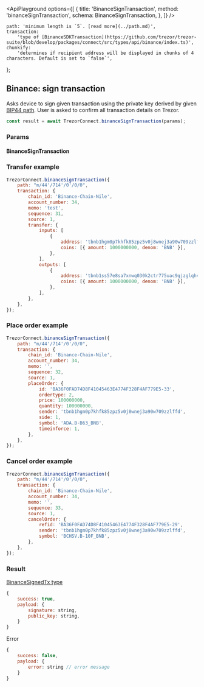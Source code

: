 

<ApiPlayground
    options={[
        {
            title: 'BinanceSignTransaction',
            method: 'binanceSignTransaction',
            schema: BinanceSignTransaction,
        },
    ]}
/>

    path: 'minimum length is `5`. [read more](../path.md)',
    transaction:
        'type of [BinanceSDKTransaction](https://github.com/trezor/trezor-suite/blob/develop/packages/connect/src/types/api/binance/index.ts)',
    chunkify:
        'determines if recipient address will be displayed in chunks of 4 characters. Default is set to `false`',
};

## Binance: sign transaction

Asks device to sign given transaction using the private key derived by given [BIP44 path](../path.md). User is asked to confirm all transaction
details on Trezor.

```javascript
const result = await TrezorConnect.binanceSignTransaction(params);
```

### Params

#### BinanceSignTransaction

<ParamsTable schema={BinanceSignTransaction} descriptions={paramDescriptions} />

### Transfer example

```javascript
TrezorConnect.binanceSignTransaction({
    path: "m/44'/714'/0'/0/0",
    transaction: {
        chain_id: 'Binance-Chain-Nile',
        account_number: 34,
        memo: 'test',
        sequence: 31,
        source: 1,
        transfer: {
            inputs: [
                {
                    address: 'tbnb1hgm0p7khfk85zpz5v0j8wnej3a90w709zzlffd',
                    coins: [{ amount: 1000000000, denom: 'BNB' }],
                },
            ],
            outputs: [
                {
                    address: 'tbnb1ss57e8sa7xnwq030k2ctr775uac9gjzglqhvpy',
                    coins: [{ amount: 1000000000, denom: 'BNB' }],
                },
            ],
        },
    },
});
```

### Place order example

```javascript
TrezorConnect.binanceSignTransaction({
    path: "m/44'/714'/0'/0/0",
    transaction: {
        chain_id: 'Binance-Chain-Nile',
        account_number: 34,
        memo: '',
        sequence: 32,
        source: 1,
        placeOrder: {
            id: 'BA36F0FAD74D8F41045463E4774F328F4AF779E5-33',
            ordertype: 2,
            price: 100000000,
            quantity: 100000000,
            sender: 'tbnb1hgm0p7khfk85zpz5v0j8wnej3a90w709zzlffd',
            side: 1,
            symbol: 'ADA.B-B63_BNB',
            timeinforce: 1,
        },
    },
});
```

### Cancel order example

```javascript
TrezorConnect.binanceSignTransaction({
    path: "m/44'/714'/0'/0/0",
    transaction: {
        chain_id: 'Binance-Chain-Nile',
        account_number: 34,
        memo: '',
        sequence: 33,
        source: 1,
        cancelOrder: {
            refid: 'BA36F0FAD74D8F41045463E4774F328F4AF779E5-29',
            sender: 'tbnb1hgm0p7khfk85zpz5v0j8wnej3a90w709zzlffd',
            symbol: 'BCHSV.B-10F_BNB',
        },
    },
});
```

### Result

[BinanceSignedTx type](https://github.com/trezor/trezor-suite/blob/develop/packages/protobuf/src/messages.ts)

```javascript
{
    success: true,
    payload: {
        signature: string,
        public_key: string,
    }
}
```

Error

```javascript
{
    success: false,
    payload: {
        error: string // error message
    }
}
```
